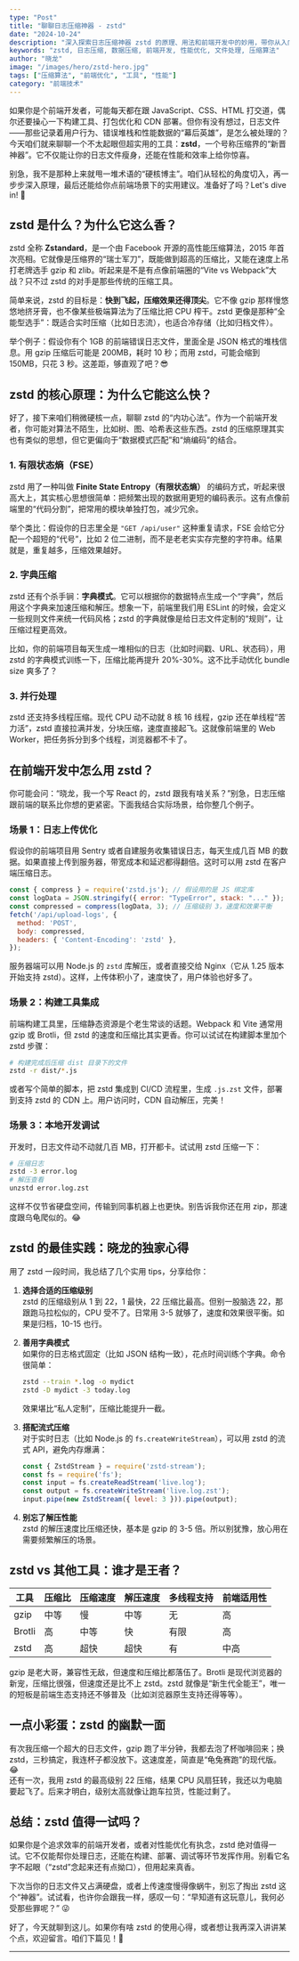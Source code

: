 ```yaml
---
type: "Post"
title: "聊聊日志压缩神器 - zstd"
date: "2024-10-24"
description: "深入探索日志压缩神器 zstd 的原理、用法和前端开发中的妙用，带你从入门到精通。"
keywords: "zstd, 日志压缩, 数据压缩, 前端开发, 性能优化, 文件处理, 压缩算法"
author: "晓龙"
image: "/images/hero/zstd-hero.jpg"
tags: ["压缩算法", "前端优化", "工具", "性能"]
category: "前端技术"
---
```


如果你是个前端开发者，可能每天都在跟 JavaScript、CSS、HTML 打交道，偶尔还要操心一下构建工具、打包优化和 CDN 部署。但你有没有想过，日志文件——那些记录着用户行为、错误堆栈和性能数据的“幕后英雄”，是怎么被处理的？今天咱们就来聊聊一个不太起眼但超实用的工具：**zstd**，一个号称压缩界的“新晋神器”。它不仅能让你的日志文件瘦身，还能在性能和效率上给你惊喜。

别急，我不是那种上来就甩一堆术语的“硬核博主”。咱们从轻松的角度切入，再一步步深入原理，最后还能给你点前端场景下的实用建议。准备好了吗？Let's dive in! 🚀

## zstd 是什么？为什么它这么香？

zstd 全称 **Zstandard**，是一个由 Facebook 开源的高性能压缩算法，2015 年首次亮相。它就像是压缩界的“瑞士军刀”，既能做到超高的压缩比，又能在速度上吊打老牌选手 gzip 和 zlib。听起来是不是有点像前端圈的“Vite vs Webpack”大战？只不过 zstd 的对手是那些传统的压缩工具。

简单来说，zstd 的目标是：**快到飞起，压缩效果还得顶尖**。它不像 gzip 那样慢悠悠地挤牙膏，也不像某些极端算法为了压缩比把 CPU 榨干。zstd 更像是那种“全能型选手”：既适合实时压缩（比如日志流），也适合冷存储（比如归档文件）。

举个例子：假设你有个 1GB 的前端错误日志文件，里面全是 JSON 格式的堆栈信息。用 gzip 压缩后可能是 200MB，耗时 10 秒；而用 zstd，可能会缩到 150MB，只花 3 秒。这差距，够直观了吧？😎

## zstd 的核心原理：为什么它能这么快？

好了，接下来咱们稍微硬核一点，聊聊 zstd 的“内功心法”。作为一个前端开发者，你可能对算法不陌生，比如树、图、哈希表这些东西。zstd 的压缩原理其实也有类似的思想，但它更偏向于“数据模式匹配”和“熵编码”的结合。

### 1. 有限状态熵（FSE）
zstd 用了一种叫做 **Finite State Entropy（有限状态熵）** 的编码方式，听起来很高大上，其实核心思想很简单：把频繁出现的数据用更短的编码表示。这有点像前端里的“代码分割”，把常用的模块单独打包，减少冗余。

举个类比：假设你的日志里全是 `"GET /api/user"` 这种重复请求，FSE 会给它分配一个超短的“代号”，比如 2 位二进制，而不是老老实实存完整的字符串。结果就是，重复越多，压缩效果越好。

### 2. 字典压缩
zstd 还有个杀手锏：**字典模式**。它可以根据你的数据特点生成一个“字典”，然后用这个字典来加速压缩和解压。想象一下，前端里我们用 ESLint 的时候，会定义一些规则文件来统一代码风格；zstd 的字典就像是给日志文件定制的“规则”，让压缩过程更高效。

比如，你的前端项目每天生成一堆相似的日志（比如时间戳、URL、状态码），用 zstd 的字典模式训练一下，压缩比能再提升 20%-30%。这不比手动优化 bundle size 爽多了？

### 3. 并行处理
zstd 还支持多线程压缩。现代 CPU 动不动就 8 核 16 线程，gzip 还在单线程“苦力活”，zstd 直接拉满并发，分块压缩，速度直接起飞。这就像前端里的 Web Worker，把任务拆分到多个线程，浏览器都不卡了。

## 在前端开发中怎么用 zstd？

你可能会问：“晓龙，我一个写 React 的，zstd 跟我有啥关系？”别急，日志压缩跟前端的联系比你想的更紧密。下面我结合实际场景，给你整几个例子。

### 场景 1：日志上传优化
假设你的前端项目用 Sentry 或者自建服务收集错误日志，每天生成几百 MB 的数据。如果直接上传到服务器，带宽成本和延迟都得翻倍。这时可以用 zstd 在客户端压缩日志。

```javascript
const { compress } = require('zstd.js'); // 假设用的是 JS 绑定库
const logData = JSON.stringify({ error: "TypeError", stack: "..." });
const compressed = compress(logData, 3); // 压缩级别 3，速度和效果平衡
fetch('/api/upload-logs', {
  method: 'POST',
  body: compressed,
  headers: { 'Content-Encoding': 'zstd' },
});
```

服务器端可以用 Node.js 的 `zstd` 库解压，或者直接交给 Nginx（它从 1.25 版本开始支持 zstd）。这样，上传体积小了，速度快了，用户体验也好多了。

### 场景 2：构建工具集成
前端构建工具里，压缩静态资源是个老生常谈的话题。Webpack 和 Vite 通常用 gzip 或 Brotli，但 zstd 的速度和压缩比其实更香。你可以试试在构建脚本里加个 zstd 步骤：

```bash
# 构建完成后压缩 dist 目录下的文件
zstd -r dist/*.js
```

或者写个简单的脚本，把 zstd 集成到 CI/CD 流程里，生成 `.js.zst` 文件，部署到支持 zstd 的 CDN 上。用户访问时，CDN 自动解压，完美！

### 场景 3：本地开发调试
开发时，日志文件动不动就几百 MB，打开都卡。试试用 zstd 压缩一下：

```bash
# 压缩日志
zstd -3 error.log
# 解压查看
unzstd error.log.zst
```

这样不仅节省硬盘空间，传输到同事机器上也更快。别告诉我你还在用 zip，那速度跟乌龟爬似的。😂

## zstd 的最佳实践：晓龙的独家心得

用了 zstd 一段时间，我总结了几个实用 tips，分享给你：

1. **选择合适的压缩级别**  
   zstd 的压缩级别从 1 到 22，1 最快，22 压缩比最高。但别一股脑选 22，那跟跑马拉松似的，CPU 受不了。日常用 3-5 就够了，速度和效果很平衡。如果是归档，10-15 也行。

2. **善用字典模式**  
   如果你的日志格式固定（比如 JSON 结构一致），花点时间训练个字典。命令很简单：

   ```bash
   zstd --train *.log -o mydict
   zstd -D mydict -3 today.log
   ```

   效果堪比“私人定制”，压缩比能提升一截。

3. **搭配流式压缩**  
   对于实时日志（比如 Node.js 的 `fs.createWriteStream`），可以用 zstd 的流式 API，避免内存爆满：

   ```javascript
   const { ZstdStream } = require('zstd-stream');
   const fs = require('fs');
   const input = fs.createReadStream('live.log');
   const output = fs.createWriteStream('live.log.zst');
   input.pipe(new ZstdStream({ level: 3 })).pipe(output);
   ```

4. **别忘了解压性能**  
   zstd 的解压速度比压缩还快，基本是 gzip 的 3-5 倍。所以别犹豫，放心用在需要频繁解压的场景。

## zstd vs 其他工具：谁才是王者？

| 工具   | 压缩比    | 压缩速度  | 解压速度  | 多线程支持 | 前端适用性 |
|--------|-----------|-----------|-----------|------------|------------|
| gzip   | 中等      | 慢        | 中等      | 无         | 高         |
| Brotli | 高        | 中等      | 快        | 有限       | 高         |
| zstd   | 高        | 超快      | 超快      | 有         | 中高       |

gzip 是老大哥，兼容性无敌，但速度和压缩比都落伍了。Brotli 是现代浏览器的新宠，压缩比很强，但速度还是比不上 zstd。zstd 就像是“新生代全能王”，唯一的短板是前端生态支持还不够普及（比如浏览器原生支持还得等等）。

## 一点小彩蛋：zstd 的幽默一面

有次我压缩一个超大的日志文件，gzip 跑了半分钟，我都去泡了杯咖啡回来；换 zstd，三秒搞定，我连杯子都没放下。这速度差，简直是“龟兔赛跑”的现代版。😂  
还有一次，我用 zstd 的最高级别 22 压缩，结果 CPU 风扇狂转，我还以为电脑要起飞了。后来才明白，级别太高就像让跑车拉货，性能过剩了。

## 总结：zstd 值得一试吗？

如果你是个追求效率的前端开发者，或者对性能优化有执念，zstd 绝对值得一试。它不仅能帮你处理日志，还能在构建、部署、调试等环节发挥作用。别看它名字不起眼（“zstd”念起来还有点拗口），但用起来真香。

下次当你的日志文件又占满硬盘，或者上传速度慢得像蜗牛，别忘了掏出 zstd 这个“神器”。试试看，也许你会跟我一样，感叹一句：“早知道有这玩意儿，我何必受那些罪呢？” 😜

好了，今天就聊到这儿。如果你有啥 zstd 的使用心得，或者想让我再深入讲讲某个点，欢迎留言。咱们下篇见！👋

---